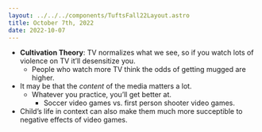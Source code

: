 ```yaml
---
layout: ../../../components/TuftsFall22Layout.astro
title: October 7th, 2022
date: 2022-10-07
---
```


- **Cultivation Theory**: TV normalizes what we see, so if you watch lots of violence on TV it’ll desensitize you. 
	- People who watch more TV think the odds of getting mugged are higher. 
- It may be that the *content* of the media matters a lot. 
	- Whatever you practice, you’ll get better at. 
		- Soccer video games vs. first person shooter video games. 
- Child’s life in context can also make them much more succeptible to negative effects of video games. 